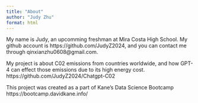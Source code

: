 ```yaml
---
title: "About"
author: "Judy Zhu"
format: html
---
```


My name is Judy, an upcomming freshman at Mira Costa High School. My github
account is https://github.com/JudyZ2024, and you can contact me through
qinxianzhu0608@gmail.com. 

My project is about C02 emissions from countries worldwide, and how GPT-4
can effect those emissions due to its high energy cost. 
https://github.com/JudyZ2024/Chatgpt-C02

This project was created as a part of Kane’s Data Science Bootcamp
https://bootcamp.davidkane.info/ 